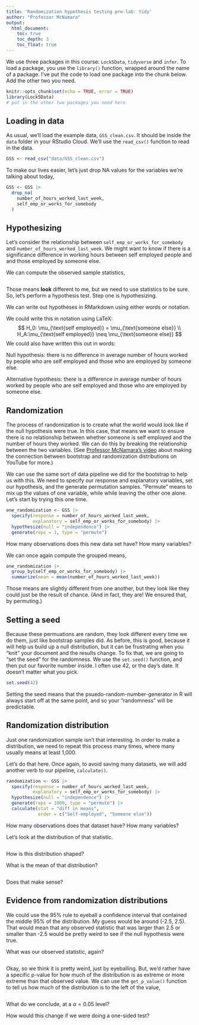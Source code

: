 ```yaml
---
title: 'Randomization hypothesis testing pre-lab: tidy'
author: "Professor McNamara"
output:
  html_document:
    toc: true
    toc_depth: 3
    toc_float: true
---
```


We use three packages in this course: `Lock5Data`, `tidyverse` and `infer`. To load a package, you use the `library()` function, wrapped around the name of a package. I've put the code to load one package into the chunk below. Add the other two you need. 

```r
knitr::opts_chunk$set(echo = TRUE, error = TRUE)
library(Lock5Data)
# put in the other two packages you need here
```

## Loading in data

As usual, we'll load the example data, `GSS_clean.csv`. It should be inside the `data` folder in your RStudio Cloud. We'll use the `read_csv()` function to read in the data. 

```r
GSS <- read_csv("data/GSS_clean.csv")
```

To make our lives easier, let's just drop NA values for the variables we're talking about today,

```r
GSS <- GSS |>
  drop_na(
    number_of_hours_worked_last_week,
    self_emp_or_works_for_somebody
  )
```

## Hypothesizing

Let's consider the relationship between `self_emp_or_works_for_somebody` and `number_of_hours_worked_last_week`. We might want to know if there is a significance difference in working hours between self employed people and and those employed by someone else.

We can compute the observed sample statistics,

```r

```

Those means **look** different to me, but we need to use statistics to be sure. So, let's perform a hypothesis test. Step one is hypothesizing. 

We can write out hypotheses in RMarkdown using either words or notation. 

We could write this in notation using LaTeX:
$$
H_0: \mu_{\text{self employed}} = \mu_{\text{someone else}} \\
H_A:\mu_{\text{self employed}} \neq \mu_{\text{someone else}}
$$
We could also have written this out in words:

Null hypothesis: there is no difference in average number of hours worked by people who are self employed and those who are employed by someone else.

Alternative hypothesis: there is a difference in average number of hours worked by people who are self employed and those who are employed by someone else.

## Randomization

The process of randomization is to create what the world would look like if the null hypothesis were true. In this case, that means we want to ensure there is no relationship between whether someone is self employed and the number of hours they worked. We can do this by breaking the relationship between the two variables. (See [Professor McNamara's video](https://youtu.be/12pQmmLMtTs) about making the connection between bootstrap and randomization distributions on YouTube for more.)

We can use the same sort of data pipeline we did for the bootstrap to help us with this. We need to specify our response and explanatory variables, set our hypothesis, and the generate permutation samples. "Permute" means to mix up the values of one variable, while while leaving the other one alone. Let's start by trying this one time.

```r
one_randomization <- GSS |>
  specify(response = number_of_hours_worked_last_week, 
          explanatory = self_emp_or_works_for_somebody) |>
  hypothesize(null = "independence") |>
  generate(reps = 1, type = "permute")
```

How many observations does this new data set have? How many variables? 


We can once again compute the grouped means, 
```r
one_randomization |>
  group_by(self_emp_or_works_for_somebody) |>
  summarize(mean = mean(number_of_hours_worked_last_week))
```

Those means are slightly different from one another, but they look like they could just be the result of chance. (And in fact, they are! We ensured that, by permuting.)

## Setting a seed

Because these permuations are random, they look different every time we do them, just like bootstrap samples did. As before, this is good, because it will help us build up a null distribution, but it can be frustrating when you "knit" your document and the results change. To fix that, we are going to "set the seed" for the randomness. We use the `set.seed()` function, and then put our favorite number inside. I often use 42, or the day's date. It doesn't matter what you pick. 

```r
set.seed(42)
```

Setting the seed means that the psuedo-random-number-generator in R will always start off at the same point, and so your "randomness" will be predictable. 

## Randomization distribution

Just one randomization sample isn't that interesting. In order to make a distribution, we need to repeat this process many times, where many usually means at least 1,000.  

Let's do that here. Once again, to avoid saving many datasets, we will add another verb to our pipeline, `calculate()`. 

```r
randomization <- GSS |>
  specify(response = number_of_hours_worked_last_week, 
          explanatory = self_emp_or_works_for_somebody) |>
  hypothesize(null = "independence") |>
  generate(reps = 1000, type = "permute") |>
  calculate(stat = "diff in means", 
            order = c("Self-employed", "Someone else"))
```

How many observations does that dataset have? How many variables? 

Let's look at the distribution of that statistic. 
```r

```

How is this distribution shaped?

What is the mean of that distribution?

```r

```


Does that make sense?






## Evidence from randomization distributions

We could use the 95\% rule to eyeball a confidence interval that contained the middle 95\% of the distribution. My guess would be around (-2.5, 2.5). That would mean that any observed statistic that was larger than 2.5 or smaller than -2.5 would be pretty weird to see if the null hypothesis were true. 

What was our observed statistic, again?

```r

```

Okay, so we think it is pretty weird, just by eyeballing. But, we'd rather have a specific p-value for how much of the distribution is as extreme or more extreme than that observed value. We can use the `get_p_value()` function to tell us how much of the distribution is to the left of the value,

```r

```


What do we conclude, at a $\alpha=0.05$ level?




How would this change if we were doing a one-sided test?

